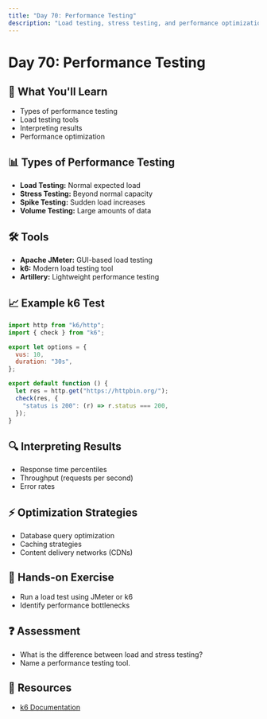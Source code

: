 ```yaml
---
title: "Day 70: Performance Testing"
description: "Load testing, stress testing, and performance optimization strategies."
---
```


# Day 70: Performance Testing

## 🎯 What You'll Learn

- Types of performance testing
- Load testing tools
- Interpreting results
- Performance optimization

## 📊 Types of Performance Testing

- **Load Testing:** Normal expected load
- **Stress Testing:** Beyond normal capacity
- **Spike Testing:** Sudden load increases
- **Volume Testing:** Large amounts of data

## 🛠️ Tools

- **Apache JMeter:** GUI-based load testing
- **k6:** Modern load testing tool
- **Artillery:** Lightweight performance testing

## 📈 Example k6 Test

```javascript
import http from "k6/http";
import { check } from "k6";

export let options = {
  vus: 10,
  duration: "30s",
};

export default function () {
  let res = http.get("https://httpbin.org/");
  check(res, {
    "status is 200": (r) => r.status === 200,
  });
}
```

## 🔍 Interpreting Results

- Response time percentiles
- Throughput (requests per second)
- Error rates

## ⚡ Optimization Strategies

- Database query optimization
- Caching strategies
- Content delivery networks (CDNs)

## 📝 Hands-on Exercise

- Run a load test using JMeter or k6
- Identify performance bottlenecks

## ❓ Assessment

- What is the difference between load and stress testing?
- Name a performance testing tool.

## 🔗 Resources

- [k6 Documentation](https://k6.io/docs/)
